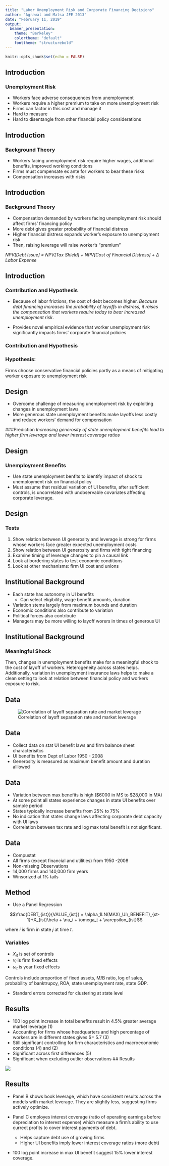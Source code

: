 ```yaml
---
title: "Labor Unemployment Risk and Corporate Financing Decisions"
author: "Agrawal and Matsa JFE 2013"
date: "February 11, 2019"
output: 
  beamer_presentation:
    theme: "Berkeley"
    colortheme: "default"
    fonttheme: "structurebold"
---
```


```r
knitr::opts_chunk$set(echo = FALSE)
```

## Introduction


### Unemployment Risk

- Workers face adverse consequences from unemployment
- Workers require a higher premium to take on more unemployment risk
- Firms can factor in this cost and manage it
- Hard to measure
- Hard to disentangle from other financial policy considerations

## Introduction
### Background Theory

- Workers facing unemployment risk require higher wages, additional benefits, improved working conditions 
- Firms must compensate ex ante for workers to bear these risks
- Compensation increases with risks

## Introduction
### Background Theory

- Compensation demanded by workers facing unemployment risk should affect firms' financing policy
- More debt gives greater probability of financial distress
- Higher financial distress expands worker's exposure to unemployment risk
- Then, raising leverage will raise worker's "premium"

_NPV[Debt Issue] = NPV[Tax Shield] + NPV[Cost of Financial Distress] + $\Delta$ Labor Expense_

## Introduction
### Contribution and Hypothesis



- Because of labor frictions, the cost of debt becomes higher. _Because debt financing increases the probability of layoffs in distress, it raises the compensation that workers require today to bear increased unemployment risk_. \


- Provides novel empirical evidence that worker unemployment risk significantly impacts firms' corporate financial policies





### Contribution and Hypothesis



### __Hypothesis:__ 
Firms choose conservative financial policies partly as a means of mitigating worker exposure to unemployment risk


## Design

- Overcome challenge of measuring unemployment risk by exploiting changes in unemployment laws
- More generous state unemployment benefits make layoffs less costly and reduce workers' demand for compensation

###Prediction
_Increasing generosity of state unemployment benefits lead to higher firm leverage and lower interest coverage ratios_

## Design
### Unemployment Benefits

- Use state unemployment benfits to identify impact of shock to unemployment risk on financial policy
- Must assume that residual variation of UI benefits, after sufficient controls, is uncorrelated with unobservable covariates affecting corporate leverage.


## Design
### Tests

(1) Show relation between UI generosity and leverage is strong for firms whose workers face greater expected unemployment costs
(2) Show relation between UI generosity and firms with tight financing
(3) Examine timing of leverage changes to pin a causal link
(4) Look at bordering states to test economic conditions
(5) Look at other mechanisms: firm UI cost and unions




## Institutional Background

- Each state has autonomy in UI benefits
    - Can select eligibility, wage benefit amounts, duration
- Variation stems largely from maximum bounds and duration
- Economic conditions also contribute to variation
- Political forces also contribute
- Managers may be more willing to layoff worers in times of generous UI


## Institutional Background
### Meaningful Shock

Then, changes in unemployment benefits make for a meaningful shock to the cost of layoff of workers. Heterogeneity across states helps. Additionally, variation in unemployment insurance laws helps to make a clean setting to look at relation between financial policy and workers exposure to risk. 



## Data 

![Correlation of layoff separation rate and market leverage](am13_1.PNG)


## Data

- Collect data on stat UI benefit laws and firm balance sheet characterisitcs
- UI benefits from Dept of Labor 1950 - 2008
- Generosity is measured as maximum benefit amount and duration alllowed

## Data

- Variation between max benefits is high (\$6000 in MS to \$28,000 in MA)
- At some point all states experience changes in state UI benefits over sample period
- States typically increase benefits from 25% to 75%
- No indication that states change laws affecting corporate debt capacity with UI laws
- Correlation between tax rate and log max total benefit is not significant. 


## Data

- Compustat
- All firms (except financial and utilities) from 1950 -2008
- Non-missing Observations
- 14,000 firms and 140,000 firm years
- Winsorized at 1% tails

## Method

- Use a Panel Regression

$$\frac{DEBT_{ist}}{VALUE_{ist}} = \alpha_1LN(MAX\_UI\_BENEFIT)_{st-1}+X_{ist}\beta + \nu_i + \omega_t + \varepsilon_{ist}$$

where $i$ is firm in state $j$ at time $t$. 

### Variables

- $X_{it}$ is set of controls
- $\nu_i$ is firm fixed effects
- $\omega_t$ is year fixed effects

Controls include proportion of fixed assets, M/B ratio, log of sales, probability of banktrupcy, ROA, state unemployment rate, state GDP. 

- Standard errors corrected for clustering at state level

## Results

- 100 log point increase in total benefits result in 4.5% greater average market leverage (1) 
- Accounting for firms whose headquarters and high percentage of workers are in different states gives $\alpha = 5.7 (3) 
- Still significant controlling for firm characteristics and macroeconomic conditions (4) and (2) 
- Significant across first differences (5) 
- Significant when excluding outlier observations
## Results

![](am13_3.PNG)


## Results

- Panel B shows book leverage, which have consistent results across the models with market leverage. They are slightly less, suggesting firms actively optimize. 

- Panel C employes interest coverage (ratio of operating earnings before depreciation to interest expense) which measure a firm's ability to use currect profits to cover interest payments of debt. 
    - Helps capture debt use of growing firms
    - Higher UI benefits imply lower interest coverage ratios (more debt)
- 100 log point increase in max UI benefit suggest 15% lower interest coverage. 



##











